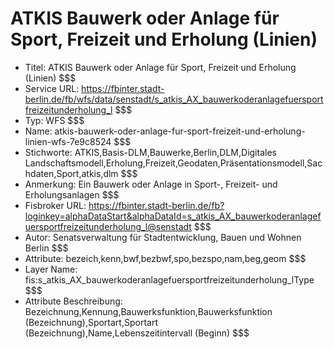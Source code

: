 # ATKIS Bauwerk oder Anlage für Sport, Freizeit und Erholung (Linien)
- Titel: ATKIS Bauwerk oder Anlage für Sport, Freizeit und Erholung (Linien) $$$
- Service URL: https://fbinter.stadt-berlin.de/fb/wfs/data/senstadt/s_atkis_AX_bauwerkoderanlagefuersportfreizeitunderholung_l $$$
- Typ: WFS $$$
- Name: atkis-bauwerk-oder-anlage-fur-sport-freizeit-und-erholung-linien-wfs-7e9c8524 $$$
- Stichworte: ATKIS,Basis-DLM,Bauwerke,Berlin,DLM,Digitales Landschaftsmodell,Erholung,Freizeit,Geodaten,Präsentationsmodell,Sachdaten,Sport,atkis,dlm $$$
- Anmerkung: Ein Bauwerk oder Anlage in Sport-, Freizeit- und Erholungsanlagen $$$
- Fisbroker URL: https://fbinter.stadt-berlin.de/fb?loginkey=alphaDataStart&alphaDataId=s_atkis_AX_bauwerkoderanlagefuersportfreizeitunderholung_l@senstadt $$$
- Autor: Senatsverwaltung für Stadtentwicklung, Bauen und Wohnen Berlin $$$
- Attribute: bezeich,kenn,bwf,bezbwf,spo,bezspo,nam,beg,geom $$$
- Layer Name: fis:s_atkis_AX_bauwerkoderanlagefuersportfreizeitunderholung_lType $$$
- Attribute Beschreibung: Bezeichnung,Kennung,Bauwerksfunktion,Bauwerksfunktion (Bezeichnung),Sportart,Sportart (Bezeichnung),Name,Lebenszeitintervall (Beginn) $$$
